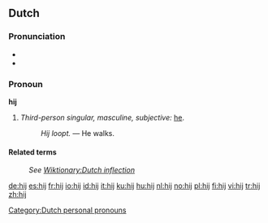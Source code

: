 ==Dutch==

===Pronunciation===
* {{audio|Nl-hij.ogg|audio}}
* {{IPA|/heI/|lang=nl}}

===Pronoun===
'''hij'''

# ''Third-person singular, masculine, subjective:'' [[he]].
#: ''Hij loopt.'' &mdash; He walks.

====Related terms====
: ''See [[Wiktionary:Dutch inflection#Pronouns|Wiktionary:Dutch inflection]]''

[[Category:Dutch personal pronouns]]

[[de:hij]]
[[es:hij]]
[[fr:hij]]
[[io:hij]]
[[id:hij]]
[[it:hij]]
[[ku:hij]]
[[hu:hij]]
[[nl:hij]]
[[no:hij]]
[[pl:hij]]
[[fi:hij]]
[[vi:hij]]
[[tr:hij]]
[[zh:hij]]
